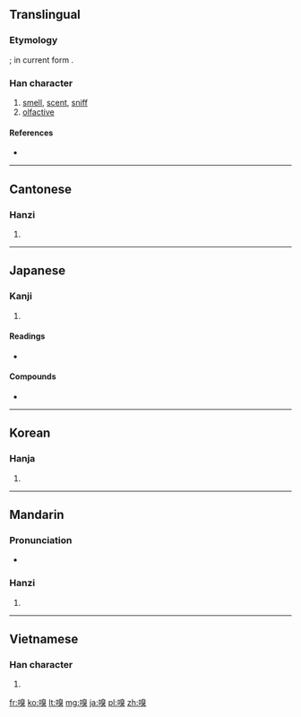 {{also|口臭}}
==Translingual==

===Etymology===
{{Han simp|齅|f=鼻|t=口}}; in current form {{Han compound|口|臭}}.

===Han character===
{{Han char|rn=30|rad=口|as=10|sn=13|four=6603<sub>4</sub>|canj=口竹山大 (RHUK)}}

# [[smell]], [[scent]], [[sniff]]
# [[olfactive]]

====References====
* {{Han ref|kx=0201.360|dkj=04048|dj=0424.270|hdz=10668.120|uh=55C5|ud=21957|bh=B6E5|bd=46821}}

----

==Cantonese==

===Hanzi===
{{yue-hanzi|jyut=|y=chau3}}

# {{defn|lang=yue|sort=口10}}

----

==Japanese==

===Kanji===
{{ja-kanji|grade=|rs=口10}}

# {{defn|lang=ja|sort=口10}}

====Readings====
* {{ja-readings|on=[[きゅう]] (kyū)|kun=[[かぐ]] ([[嗅ぐ]], kagu)}}

====Compounds====
* {{term|嗅覚|tr=きゅうかく, kyūkaku|lang=ja}}

----

==Korean==

===Hanja===
{{ko-hanja|hangeul=후|rv=hu|mr=hu}}

# {{defn|lang=ko|sort=口10}}

----

==Mandarin==

===Pronunciation===
* {{audio|Zh-xiù.ogg|Audio}}

===Hanzi===
{{cmn-hanzi|pin=[[qiàng]] ([[qiang4]]), [[xiù]] ([[xiu4]])|wg=ch'iang<sup>4</sup>, hsiu<sup>4</sup>}}

# {{defn|lang=cmn|sort=口10}}

----

==Vietnamese==

===Han character===
{{vi-hantu|[[khứu]]|rs=口10}}

# {{defn|lang=vi|sort=口10}}

[[fr:嗅]]
[[ko:嗅]]
[[lt:嗅]]
[[mg:嗅]]
[[ja:嗅]]
[[pl:嗅]]
[[zh:嗅]]
